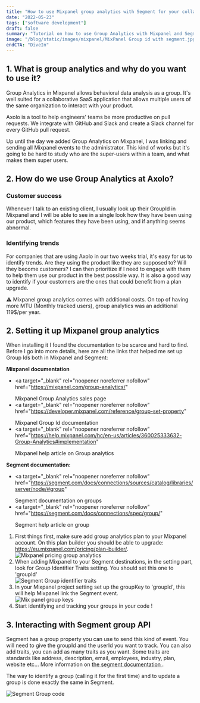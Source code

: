 ```yaml
---
title: "How to use Mixpanel group analytics with Segment for your collaborative SaaS?"
date: "2022-05-23"
tags: ["software development"]
draft: false
summary: "Tutorial on how to use Group Analytics with Mixpanel and Segment."
image: "/blog/static/images/mixpanel/MixPanel Group id with segment.jpg"
endCTA: "DiveIn"
---
```


## 1. What is group analytics and why do you want to use it?

Group Analytics in Mixpanel allows behavioral data analysis as a group. It's well suited for a collaborative SaaS application that allows multiple users of the same organization to interact with your product.

Axolo is a tool to help engineers' teams be more productive on pull requests. We integrate with GitHub and Slack and create a Slack channel for every GitHub pull request.

Up until the day we added Group Analytics on Mixpanel, I was linking and sending all Mixpanel events to the administrator. This kind of works but it's going to be hard to study who are the super-users within a team, and what makes them super users.

## 2. How do we use Group Analytics at Axolo?

### Customer success

Whenever I talk to an existing client, I usually look up their GroupId in Mixpanel and I will be able to see in a single look how they have been using our product, which features they have been using, and if anything seems abnormal.

### Identifying trends

For companies that are using Axolo in our two weeks trial, it's easy for us to identify trends. Are they using the product like they are supposed to? Will they become customers? I can then prioritize if I need to engage with them to help them use our product in the best possible way.
It is also a good way to identify if your customers are the ones that could benefit from a plan upgrade.

⚠️ Mixpanel group analytics comes with additional costs. On top of having more MTU (Monthly tracked users), group analytics was an additional 119$/per year.

## 2. Setting it up Mixpanel group analytics

When installing it I found the documentation to be scarce and hard to find. Before I go into more details, here are all the links that helped me set up Group Ids both in Mixpanel and Segment:

**Mixpanel documentation**

- <a
    target="_blank"
    rel="noopener noreferrer nofollow"
    href="https://mixpanel.com/group-analytics/"
  >
    Mixpanel Group Analytics sales page
  </a>
- <a
    target="_blank"
    rel="noopener noreferrer nofollow"
    href="https://developer.mixpanel.com/reference/group-set-property"
  >
    Mixpanel Group Id documentation
  </a>
- <a
    target="_blank"
    rel="noopener noreferrer nofollow"
    href="https://help.mixpanel.com/hc/en-us/articles/360025333632-Group-Analytics#implementation"
  >
    Mixpanel help article on Group analytics
  </a>

**Segment documentation:**

- <a
    target="_blank"
    rel="noopener noreferrer nofollow"
    href="https://segment.com/docs/connections/sources/catalog/libraries/server/node/#group"
  >
    Segment documentation on groups
  </a>
- <a
    target="_blank"
    rel="noopener noreferrer nofollow"
    href="https://segment.com/docs/connections/spec/group/"
  >
    Segment help article on group
  </a>

1. First things first, make sure add group analytics plan to your Mixpanel account. On this plan builder you should be able to upgrade: https://eu.mixpanel.com/pricing/plan-builder/.
   <div
     style={{
       display: "flex",
       justifyContent: "center",
       alignItems: "center",
       flexDirection: "column",
     }}
   >
     <Image
       width={1520 * 0.8}
       height={1100 * 0.8}
       src="/blog/static/images/mixpanel/pricing.jpg"
       alt="Mixpanel pricing group analytics"
     />
   </div>
2. When adding Mixpanel to your Segment destinations, in the setting part, look for Group Identifier Traits setting. You should set this one to 'groupId'
   <div
     style={{
       display: "flex",
       justifyContent: "center",
       alignItems: "center",
       flexDirection: "column",
     }}
   >
     <Image
       width={1766 / 2}
       height={1228 / 2}
       src="/blog/static/images/mixpanel/segment group identifier traits.jpg"
       alt="Segment Group identifier traits"
     />
   </div>
3. In your Mixpanel project setting set up the groupKey to 'groupId', this will help Mixpanel link the Segment event.
   <div
     style={{
       display: "flex",
       justifyContent: "center",
       alignItems: "center",
       flexDirection: "column",
     }}
   >
     <Image
       width={3012 / 3}
       height={1028 / 3}
       src="/blog/static/images/mixpanel/Mix panel group keys.jpg"
       alt="Mix panel group keys"
     />
   </div>
4. Start identifying and tracking your groups in your code !

## 3. Interacting with Segment group API

Segment has a group property you can use to send this kind of event. You will need to give the groupId and the userId you want to track. You can also add traits, you can add as many traits as you want. Some traits are standards like address, description, email, employees, industry, plan, website etc... More information on <a target="_blank" rel="noopener noreferrer nofollow" href="https://segment.com/docs/connections/spec/group/#traits">the segment documentation </a>.

The way to identify a group (calling it for the first time) and to update a group is done exactly the same in Segment.

<div
  style={{
    display: "flex",
    justifyContent: "center",
    alignItems: "center",
    flexDirection: "column",
  }}
>
  <Image
    width={832}
    height={563}
    src="/blog/static/images/mixpanel/Segment Group code.png"
    alt="Segment Group code"
  />
</div>

<br />
<br />
<br />
